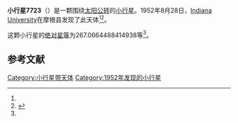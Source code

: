 {{Infobox planet
| bgcolour = #FFFFC0
| name = 7723 Lugger
| symbol = 
| image = 
| caption = 
| discovery = yes
| discovery_ref = 
| discoverer = [[Indiana_University|Indiana University]]
| discovery_site = [[摩根县|摩根县]] 
| discovered = 1952年8月28日
| designations = yes
| mp_name = 
| named_after = 
| alt_names = 1952 QW/ 1952 SL / 1989 GO5
| mp_category = [[越火小行星|越火小行星]]
| orbit_ref = <ref name="a">[http://ssd.jpl.nasa.gov/sbdb.cgi?sstr=7723 7723 Lugger] {{Wayback|url=http://ssd.jpl.nasa.gov/sbdb.cgi?sstr=7723 |date=20201202013446 }}，小行星數據庫瀏覽器（JPL Small-Body Database Browser）－[[美国国家航空航天局|美国国家航空航天局]]喷气推进实验室</ref>
| epoch = 2456400.5 (2013年4月18日更新)
| aphelion = {{convert|2.986892972810451|AU|km|3|abbr=on|lk=out}}
| perihelion = {{convert|1.602030752355156|AU|km|3|abbr=on}}
| semimajor = {{convert|2.294461862582803|AU|km|3|abbr=on}}
| eccentricity = 0.301783665
| period = 1269.461961 [[日|日]]<br />3.48[[儒略年|儒略年]]
| avg_speed = 
| inclination = 6.064310641031941
| asc_node = 111.1744642556107
| mean_anomaly = 
| arg_peri = 267.0664488414938
| satellites = 
| physical_characteristics = yes
| dimensions = 
| mass = 
| density = 
| surface_grav = 
| escape_velocity = 
| sidereal_day = 
| axial_tilt = 
| pole_ecliptic_lat = 
| pole_ecliptic_lon = 
| albedo = 
| temperatures= 
| temp_name1 = 
| mean_temp_1 = 
| max_temp_1 = 
| temp_name2 = 
| max_temp_2 = 
| spectral_type = 
| abs_magnitude = 267.0664488414938
}}

'''小行星7723'''（{{lang-en|7723 Lugger}}）是一颗围绕[[太阳|太阳]][[公转|公转]]的[[小行星|小行星]]。1952年8月28日，[[Indiana_University|Indiana University]]在摩根县发现了此天体<ref name="a" /><ref>{{cite news|title=小行星列表|url=http://cfa-www.harvard.edu/iau/lists/NumberedMPs.txt|accessdate=2013-07-08|newspaper=哈佛大学|archive-date=2008-05-17|archive-url=https://web.archive.org/web/20080517010638/http://cfa-www.harvard.edu/iau/lists/NumberedMPs.txt|dead-url=no}}</ref>。

这颗小行星的[[绝对星等|绝对星等]]为267.0664488414938等<ref name="a" />。

==参考文献==
{{reflist}}
{{Minor Planet Number|[[小行星7722|小行星7722]]|[[小行星7724|小行星7724]]}}

{{小天体}}

[[Category:小行星带天体|Category:小行星带天体]]
[[Category:1952年发现的小行星|Category:1952年发现的小行星]]

{{asteroid-stub}}